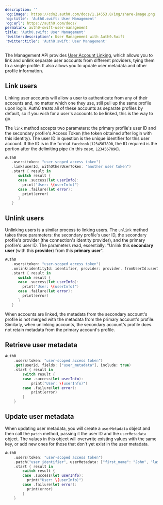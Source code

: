 ```yaml
---
description: ''
'og:image': https://cdn2.auth0.com/docs/1.14553.0/img/share-image.png
'og:title': 'Auth0.swift: User Management'
'og:url': https://auth0.com/docs/
permalink: auth0-swift-user-management
title: 'Auth0.swift: User Management'
'twitter:description': User Management with Auth0.Swift
'twitter:title': 'Auth0.swift: User Management'
---
```

The <Tooltip tip="Management API: A product to allow customers to perform administrative tasks." cta="View Glossary" href="/docs/glossary?term=Management+API">Management API</Tooltip> provides [User Account Linking](/docs/manage-users/user-accounts/user-account-linking), which allows you to link and unlink separate user accounts from different providers, tying them to a single profile. It also allows you to update user metadata and other profile information.

## Link users

Linking user accounts will allow a user to authenticate from any of their accounts and, no matter which one they use, still pull up the same profile upon login. Auth0 treats all of these accounts as separate profiles by default, so if you wish for a user's accounts to be linked, this is the way to go.

The `link` method accepts two parameters: the primary profile's user ID and the secondary profile's <Tooltip tip="Access Token: Authorization credential, in the form of an opaque string or JWT, used to access an API." cta="View Glossary" href="/docs/glossary?term=Access+Token">Access Token</Tooltip> (the token obtained after login with this identity). The user ID in question is the unique identifier for this user account. If the ID is in the format `facebook|1234567890`, the ID required is the portion after the delimiting pipe (in this case, `1234567890`).

```swift lines
Auth0
   .users(token: "user-scoped access token")
   .link(userId, withOtherUserToken: "another user token")
   .start { result in
      switch result {
      case .success(let userInfo):
        print("User: \(userInfo)")
      case .failure(let error):
        print(error)
      }
   }
```

## Unlink users

Unlinking users is a similar process to linking users. The `unlink` method takes three parameters: the secondary profile's user ID, the secondary profile's provider (the connection's <Tooltip tip="Identity Provider (IdP): Service that stores and manages digital identities." cta="View Glossary" href="/docs/glossary?term=identity+provider">identity provider</Tooltip>), and the primary profile's user ID.
The parameters read, essentially: "Unlink this **secondary user** (with this **provider**) from this **primary user**".

```swift lines
Auth0
   .users(token: "user-scoped access token")
   .unlink(identityId: identifier, provider: provider, fromUserId:userId)
   .start { result in
      switch result {
      case .success(let userInfo):
        print("User: \(userInfo)")
      case .failure(let error):
        print(error)
      }
   }
```

When accounts are linked, the metadata from the secondary account's profile is not merged with the metadata from the primary account's profile. Similarly, when unlinking accounts, the secondary account's profile does not retain metadata from the primary account's profile.

## Retrieve user metadata

```swift lines
Auth0
    .users(token: "user-scoped access token")
    .get(userId, fields: ["user_metadata"], include: true)
    .start { result in
        switch result {
        case .success(let userInfo):
            print("User: \(userInfo)")
        case .failure(let error):
            print(error)
        }
    }
```

## Update user metadata

When updating user metadata, you will create a `userMetadata` object and then call the `patch` method, passing it the user ID and the `userMetadata` object. The values in this object will overwrite existing values with the same key, or add new ones for those that don't yet exist in the user metadata.

```swift lines
Auth0
    .users(token: "user-scoped access token")
    .patch("user identifier", userMetadata: ["first_name": "John", "last_name": "Doe"])
    .start { result in
        switch result {
        case .success(let userInfo):
          print("User: \(userInfo)")
        case .failure(let error):
          print(error)
        }
    }
```